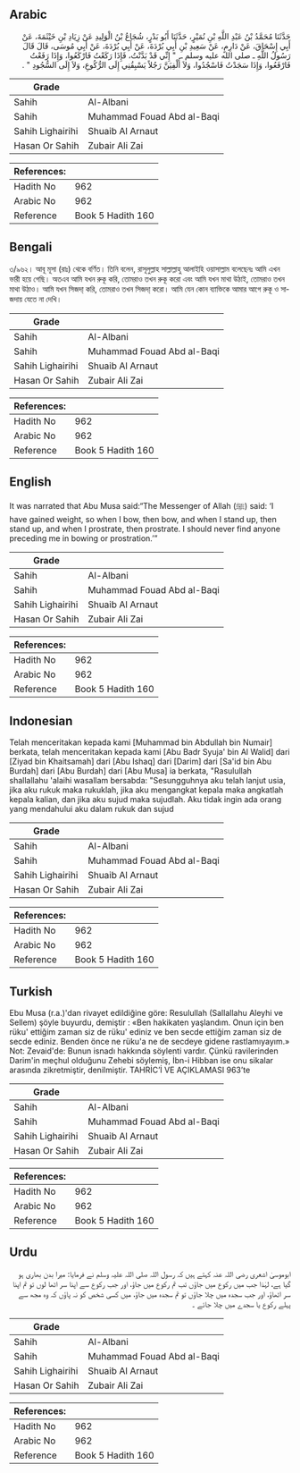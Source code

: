 ## Arabic


<div dir="rtl" lang="ar" style={{fontSize:'larger',backgroundColor:'#f8f9fa',padding:20}}>
حَدَّثَنَا مُحَمَّدُ بْنُ عَبْدِ اللَّهِ بْنِ نُمَيْرٍ، حَدَّثَنَا أَبُو بَدْرٍ، شُجَاعُ بْنُ الْوَلِيدِ عَنْ زِيَادِ بْنِ خَيْثَمَةَ، عَنْ أَبِي إِسْحَاقَ، عَنْ دَارِمٍ، عَنْ سَعِيدِ بْنِ أَبِي بُرْدَةَ، عَنْ أَبِي بُرْدَةَ، عَنْ أَبِي مُوسَى، قَالَ قَالَ رَسُولُ اللَّهِ ـ صلى الله عليه وسلم ـ ‏ "‏ إِنِّي قَدْ بَدَّنْتُ، فَإِذَا رَكَعْتُ فَارْكَعُوا، وَإِذَا رَفَعْتُ فَارْفَعُوا، وَإِذَا سَجَدْتُ فَاسْجُدُوا، وَلاَ أُلْفِيَنَّ رَجُلاً يَسْبِقُنِي إِلَى الرُّكُوعِ، وَلاَ إِلَى السُّجُودِ ‏"‏ ‏.‏
</div>
<div style={{backgroundColor:'#f8f9fa',padding:20, marginBottom: 10}}><table> <thead> <tr> <th>Grade</th> <th></th> </tr> </thead> <tbody> <tr><td>Sahih</td><td>Al-Albani</td></tr><tr><td>Sahih</td><td>Muhammad Fouad Abd al-Baqi</td></tr><tr><td>Sahih Lighairihi</td><td>Shuaib Al Arnaut</td></tr><tr><td>Hasan Or Sahih</td><td>Zubair Ali Zai</td></tr></tbody></table><table> <thead> <tr> <th>References:</th> <th></th> </tr> </thead> <tbody><tr><td>Hadith No</td><td>962</td></tr><tr><td>Arabic No</td><td>962</td></tr><tr><td>Reference</td><td>Book 5 Hadith 160</td></tr></tbody></table></div>

## Bengali


<div dir="ltr" lang="bn" style={{fontSize:'larger',backgroundColor:'#f8f9fa',padding:20}}>
৩/৯৬২। আবূ মূসা (রাঃ) থেকে বর্ণিত। তিনি বলেন, রাসূলুল্লাহ সাল্লাল্লাহু আলাইহি ওয়াসাল্লাম বলেছেনঃ আমি এখন ভারী হয়ে গেছি। অতএব আমি যখন রুকূ করি, তোমরাও তখন রুকূ করো এবং আমি যখন মাথা উঠাই, তোমরাও তখন মাথা উঠাও। আমি যখন সিজদা্ করি, তোমরাও তখন সিজদা্ করো। আমি যেন কোন ব্যাক্তিকে আমার আগে রুকূ ও সাজদায় যেতে না দেখি।
</div>
<div style={{backgroundColor:'#f8f9fa',padding:20, marginBottom: 10}}><table> <thead> <tr> <th>Grade</th> <th></th> </tr> </thead> <tbody> <tr><td>Sahih</td><td>Al-Albani</td></tr><tr><td>Sahih</td><td>Muhammad Fouad Abd al-Baqi</td></tr><tr><td>Sahih Lighairihi</td><td>Shuaib Al Arnaut</td></tr><tr><td>Hasan Or Sahih</td><td>Zubair Ali Zai</td></tr></tbody></table><table> <thead> <tr> <th>References:</th> <th></th> </tr> </thead> <tbody><tr><td>Hadith No</td><td>962</td></tr><tr><td>Arabic No</td><td>962</td></tr><tr><td>Reference</td><td>Book 5 Hadith 160</td></tr></tbody></table></div>

## English


<div dir="ltr" lang="en" style={{fontSize:'larger',backgroundColor:'#f8f9fa',padding:20}}>
It was narrated that Abu Musa said:“The Messenger of Allah (ﷺ) said: ‘I have gained weight, so when I bow, then bow, and when I stand up, then stand up, and when I prostrate, then prostrate. I should never find anyone preceding me in bowing or prostration.’”
</div>
<div style={{backgroundColor:'#f8f9fa',padding:20, marginBottom: 10}}><table> <thead> <tr> <th>Grade</th> <th></th> </tr> </thead> <tbody> <tr><td>Sahih</td><td>Al-Albani</td></tr><tr><td>Sahih</td><td>Muhammad Fouad Abd al-Baqi</td></tr><tr><td>Sahih Lighairihi</td><td>Shuaib Al Arnaut</td></tr><tr><td>Hasan Or Sahih</td><td>Zubair Ali Zai</td></tr></tbody></table><table> <thead> <tr> <th>References:</th> <th></th> </tr> </thead> <tbody><tr><td>Hadith No</td><td>962</td></tr><tr><td>Arabic No</td><td>962</td></tr><tr><td>Reference</td><td>Book 5 Hadith 160</td></tr></tbody></table></div>

## Indonesian


<div dir="ltr" lang="id" style={{fontSize:'larger',backgroundColor:'#f8f9fa',padding:20}}>
Telah menceritakan kepada kami [Muhammad bin Abdullah bin Numair] berkata, telah menceritakan kepada kami [Abu Badr Syuja' bin Al Walid] dari [Ziyad bin Khaitsamah] dari [Abu Ishaq] dari [Darim] dari [Sa'id bin Abu Burdah] dari [Abu Burdah] dari [Abu Musa] ia berkata, "Rasulullah shallallahu 'alaihi wasallam bersabda: "Sesungguhnya aku telah lanjut usia, jika aku rukuk maka rukuklah, jika aku mengangkat kepala maka angkatlah kepala kalian, dan jika aku sujud maka sujudlah. Aku tidak ingin ada orang yang mendahului aku dalam rukuk dan sujud
</div>
<div style={{backgroundColor:'#f8f9fa',padding:20, marginBottom: 10}}><table> <thead> <tr> <th>Grade</th> <th></th> </tr> </thead> <tbody> <tr><td>Sahih</td><td>Al-Albani</td></tr><tr><td>Sahih</td><td>Muhammad Fouad Abd al-Baqi</td></tr><tr><td>Sahih Lighairihi</td><td>Shuaib Al Arnaut</td></tr><tr><td>Hasan Or Sahih</td><td>Zubair Ali Zai</td></tr></tbody></table><table> <thead> <tr> <th>References:</th> <th></th> </tr> </thead> <tbody><tr><td>Hadith No</td><td>962</td></tr><tr><td>Arabic No</td><td>962</td></tr><tr><td>Reference</td><td>Book 5 Hadith 160</td></tr></tbody></table></div>

## Turkish


<div dir="ltr" lang="tr" style={{fontSize:'larger',backgroundColor:'#f8f9fa',padding:20}}>
Ebu Musa (r.a.)'dan rivayet edildiğine göre: Resulullah (Sallallahu Aleyhi ve Sellem) şöyle buyurdu, demiştir : «Ben hakikaten yaşlandım. Onun için ben rüku' ettiğim zaman siz de rüku' ediniz ve ben secde ettiğim zaman siz de secde ediniz. Benden önce ne rüku'a ne de secdeye gidene rastlamıyayım.» Not: Zevaid'de: Bunun isnadı hakkında söylenti vardır. Çünkü ravilerinden Darim'in meçhul olduğunu Zehebi söylemiş, İbn-i Hibban ise onu sikalar arasında zikretmiştir, denilmiştir. TAHRİC’İ VE AÇIKLAMASI 963’te
</div>
<div style={{backgroundColor:'#f8f9fa',padding:20, marginBottom: 10}}><table> <thead> <tr> <th>Grade</th> <th></th> </tr> </thead> <tbody> <tr><td>Sahih</td><td>Al-Albani</td></tr><tr><td>Sahih</td><td>Muhammad Fouad Abd al-Baqi</td></tr><tr><td>Sahih Lighairihi</td><td>Shuaib Al Arnaut</td></tr><tr><td>Hasan Or Sahih</td><td>Zubair Ali Zai</td></tr></tbody></table><table> <thead> <tr> <th>References:</th> <th></th> </tr> </thead> <tbody><tr><td>Hadith No</td><td>962</td></tr><tr><td>Arabic No</td><td>962</td></tr><tr><td>Reference</td><td>Book 5 Hadith 160</td></tr></tbody></table></div>

## Urdu


<div dir="rtl" lang="ur" style={{fontSize:'larger',backgroundColor:'#f8f9fa',padding:20}}>
ابوموسیٰ اشعری رضی اللہ عنہ کہتے ہیں کہ رسول اللہ صلی اللہ علیہ وسلم نے فرمایا: میرا بدن بھاری ہو گیا ہے، لہٰذا جب میں رکوع میں جاؤں تب تم رکوع میں جاؤ، اور جب رکوع سے اپنا سر اٹھا لوں تو تم اپنا سر اٹھاؤ، اور جب سجدہ میں چلا جاؤں تو تم سجدہ میں جاؤ، میں کسی شخص کو نہ پاؤں کہ وہ مجھ سے پہلے رکوع یا سجدے میں چلا جائے ۔
</div>
<div style={{backgroundColor:'#f8f9fa',padding:20, marginBottom: 10}}><table> <thead> <tr> <th>Grade</th> <th></th> </tr> </thead> <tbody> <tr><td>Sahih</td><td>Al-Albani</td></tr><tr><td>Sahih</td><td>Muhammad Fouad Abd al-Baqi</td></tr><tr><td>Sahih Lighairihi</td><td>Shuaib Al Arnaut</td></tr><tr><td>Hasan Or Sahih</td><td>Zubair Ali Zai</td></tr></tbody></table><table> <thead> <tr> <th>References:</th> <th></th> </tr> </thead> <tbody><tr><td>Hadith No</td><td>962</td></tr><tr><td>Arabic No</td><td>962</td></tr><tr><td>Reference</td><td>Book 5 Hadith 160</td></tr></tbody></table></div>